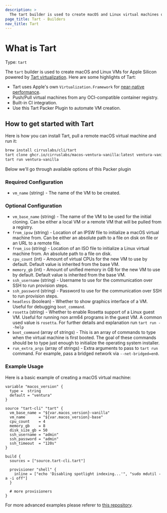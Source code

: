 ```yaml
---
description: >
  The tart builder is used to create macOS and Linux virtual machines on Apple Silicon hardware.
page_title: Tart - Builders
nav_title: Tart
---
```


# What is Tart

Type: `tart`

The `tart` builder is used to create macOS and Linux VMs for Apple Silicon powered by [Tart virtualization](https://github.com/cirruslabs/tart).
Here are some highlights of Tart:

* Tart uses Apple's own `Virtualization.Framework` for [near-native performance](https://browser.geekbench.com/v5/cpu/compare/14966395?baseline=14966339).
* Push/Pull virtual machines from any OCI-compatible container registry.
* Built-in CI integration.
* Use this Tart Packer Plugin to automate VM creation.

## How to get started with Tart

Here is how you can install Tart, pull a remote macOS virtual machine and run it:

```bash
brew install cirruslabs/cli/tart
tart clone ghcr.io/cirruslabs/macos-ventura-vanilla:latest ventura-vanilla
tart run ventura-vanilla
```

Below we'll go through available options of this Packer plugin

<!-- Builder Configuration Fields -->

### Required Configuration

- `vm_name` (string) - The name of the VM to be created.

### Optional Configuration

- `vm_base_name` (string) - The name of the VM to be used for the initial cloning. Can be either a local VM or a remote VM that will be pulled from a registry.
- `from_ipsw` (string) - Location of an IPSW file to initialize a macOS virtual machine from. Can be either an absolute path to a file on disk on file or an URL to a remote file.
- `from_iso` (string) - Location of an ISO file to initialize a Linux virtual machine from. An absolute path to a file on disk.
- `cpu_count` (int) - Amount of virtual CPUs for the new VM to use by default. Default value is inherited from the base VM.
- `memory_gb` (int) - Amount of unified memory in GB for the new VM to use by default. Default value is inherited from the base VM.
- `ssh_username` (string) - Username to use for the communication over SSH to run provision steps.
- `ssh_password` (string) - Password to use for the communication over SSH to run provision steps.
- `headless` (boolean) - Whether to show graphics interface of a VM. Useful for debugging `boot_command`.
- `rosetta` (string) - Whether to enable Rosetta support of a Linux guest VM. Useful for running non arm64 programs in the guest VM. A common used value is `rosetta`. For further details and explanation run `tart run --help`
- `boot_command` (array of strings) - This is an array of commands to type when the virtual machine is first booted. The goal of these commands should be to type just enough to initialize the operating system installer.
- `run_extra_args` (array of strings) - Extra arguments to pass to `tart run` command. For example, pass a bridged network via `--net-bridged=en0`.

### Example Usage

Here is a basic example of creating a macOS virtual machine:

```hcl
variable "macos_version" {
  type =  string
  default = "ventura"
}

source "tart-cli" "tart" {
  vm_base_name = "${var.macos_version}-vanilla"
  vm_name      = "${var.macos_version}-base"
  cpu_count    = 4
  memory_gb    = 8
  disk_size_gb = 50
  ssh_username = "admin"
  ssh_password = "admin"
  ssh_timeout  = "120s"
}

build {
  sources = ["source.tart-cli.tart"]

  provisioner "shell" {
    inline = ["echo 'Disabling spotlight indexing...'", "sudo mdutil -a -i off"]
  }

  # more provisioners
}
```

For more advanced examples please referer to [this repository](https://github.com/cirruslabs/macos-image-templates).


